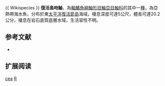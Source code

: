{{Speciesbox
| name = 復活島吻鮋
| image = 
| image_width = 250px
| status = NE
| status_system = IUCN3.1
| genus = Rhinopias
| species = cea
| authority =  [[Randall_&_DiSalvo|Randall & DiSalvo]], 1997 
| synonyms = 
}}{{ Wikispecies }}
'''復活島吻鮋'''，為[[輻鰭魚綱|輻鰭魚綱]][[鮋形目|鮋形目]][[鮋亞目|鮋亞目]][[鮋科|鮋科]]的其中一[[種|種]]，為亞熱帶海水魚，分布於東[[太平洋|太平洋]][[復活節島|復活節島]]海域，棲息深度可達5公尺，體長可達20.2公分，棲息在岩石底質底層水域，生活習性不明。

== 参考文献 ==
*{{FishBase_species|genus=Rhinopias|species=cea|year=2014|month=6}}

== 扩展阅读 ==
{{refbegin}}
{{wikispecies-inline|Rhinopias cea|復活島吻鮋}}
{{refend}}
{{Taxonbar|from=Q1818115}}

[[Category:吻鮋屬|cea]]
[[Category:1997年描述的鱼类|R]]


{{鮋形目小作品}}